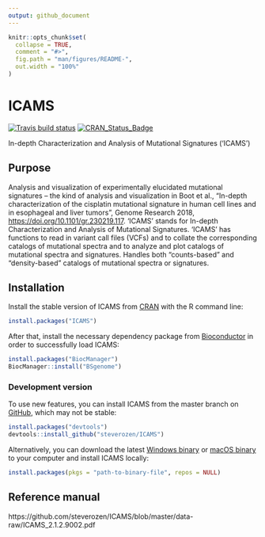 ```yaml
---
output: github_document
---
```


<!-- README.md is generated from README.Rmd. Please edit that file -->

```r
knitr::opts_chunk$set(
  collapse = TRUE,
  comment = "#>",
  fig.path = "man/figures/README-",
  out.width = "100%"
)
```
# ICAMS

<!-- badges: start -->

  [![Travis build status](https://travis-ci.com/steverozen/ICAMS.svg?branch=master)](https://travis-ci.com/steverozen/ICAMS)
  [![CRAN_Status_Badge](http://www.r-pkg.org/badges/version/ICAMS)](https://cran.r-project.org/package=ICAMS)

<!-- badges: end -->

In-depth Characterization and Analysis of Mutational Signatures ('ICAMS')

## Purpose

Analysis and visualization of experimentally elucidated mutational
    signatures -- the kind of analysis and visualization in Boot et al.,
    "In-depth characterization of the cisplatin mutational signature in 
    human cell lines and in esophageal and liver tumors", Genome Research 2018, 
    <https://doi.org/10.1101/gr.230219.117>. 'ICAMS' stands for In-depth Characterization 
    and Analysis of Mutational Signatures. 'ICAMS' has functions to read in 
    variant call files (VCFs) and to collate the corresponding catalogs of 
    mutational spectra and to analyze and plot catalogs of mutational spectra
    and signatures. Handles both "counts-based" and "density-based" catalogs
    of mutational spectra or signatures.

## Installation

Install the stable version of ICAMS from [CRAN](https://cran.r-project.org/) with the R command line:

``` r
install.packages("ICAMS")
```

After that, install the necessary dependency package
from [Bioconductor](https://www.bioconductor.org/) in order to successfully load ICAMS:

``` r
install.packages("BiocManager")
BiocManager::install("BSgenome")
```

### Development version

To use new features, you can install ICAMS from the master branch on [GitHub](https://github.com/), which may not be stable:

``` r
install.packages("devtools")
devtools::install_github("steverozen/ICAMS")
```
Alternatively, you can download the latest [Windows binary](https://raw.githubusercontent.com/steverozen/ICAMS/master/data-raw/source-file/Windows-binary/ICAMS_2.1.2.9002.zip) or [macOS binary](https://raw.githubusercontent.com/steverozen/ICAMS/master/data-raw/source-file/macOS-binary/ICAMS_2.1.2.9002.tgz) to your computer and install ICAMS locally:

``` r
install.packages(pkgs = "path-to-binary-file", repos = NULL)
```

## Reference manual

https://github.com/steverozen/ICAMS/blob/master/data-raw/ICAMS_2.1.2.9002.pdf
